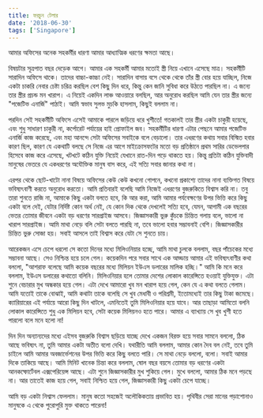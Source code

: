 ```yaml
---
title: ফরচুন টেলার
date: '2018-06-30'
tags: ['Singapore']
---
```


আমার অফিসের অনেক সহকর্মীর ধারণা আমার আধ্যাত্মিক ধরণের ক্ষমতা আছে।

 

বিষয়টার সূত্রপাত বছর দেড়েক আগে। আমার এক সহকর্মী আমার মতোই স্ত্রী নিয়ে এখানে এসেছে মাত্র। সহকর্মীটি সারাদিন অফিসে থাকে। তাদের বাচ্চা-কাচ্চা নেই। সারাদিন বাসায় বসে থেকে থেকে তাঁর স্ত্রী বোর হয়ে যাচ্ছিল, নিজে একটা চাকরি নেবার চেষ্টা চরিত্র করছিল বেশ কিছু দিন ধরে, কিন্তু কেন জানি সুবিধা করে উঠতে পারছিল না। এ জন্যে তার স্ত্রীর প্রচন্ড মন খারাপ। এ নিয়েই একদিন লাঞ্চ আওয়ারে বলছিল, আর অনুরোধ করছিল আমি যেন তার স্ত্রীর জন্যে "পজেটিভ এনার্জি" পাঠাই। আমি স্বভাব সুলভ মুচকি হাসলাম, কিছুই বললাম না।

 

পরদিন সেই সহকর্মীটি অফিসে এসেই আমাকে পারলে জড়িয়ে ধরে খুশীতে! গতকালই তার স্ত্রীর একটা চাকুরী হয়েছে, এবং শুধু সাধারণ চাকুরী না, কর্পোরেট পর্যায়ের হাই প্রোফাইল জব। সহকর্মীটির ধারণা এটার পেছনে আমার পজেটিভ এনার্জি কাজ করেছে, এবং মহা আনন্দে সেটা অফিসের সবাইকে বলে বেড়ালো। তার এধরণের কথায় সবার বিস্মিত হবার কারণ ছিল, কারণ যে একথাটি বলছে সে নিজে এর আগে মাইক্রোসফটের মতো বড় প্রতিষ্ঠানে প্রথম সারির ডেভেলপার হিসেবে কাজ করে এসেছে, খটখটে কঠিন যুক্তি নিয়েই যেখানে রাত-দিন পড়ে থাকতে হয়। কিন্তু প্রতিটা কঠিন যুক্তিবাদী মানুষের ভেতরে যে একধরণের অযৌক্তিক মানুষ বাস করে, এই সত্যি সবার জানার কথা না।

 

এরপর থেকে ছোট-খাটো নানা বিষয়ে অফিসের কেউ কেউ কখনো গোপনে, কখনো প্রকাশ্যে তাদের নানা ব্যক্তিগত বিষয়ে ভবিষ্যৎবাণী করতে অনুরোধ করতো। আমি প্রতিবারই বলেছি আমি নিজেই এধরণের বুজরুকিতে বিশ্বাস করি না। তবু তারা শুনতে রাজি না, আমাকে কিছু একটা বলতে হবে, কি আর করা, আমি আমার পর্যবেক্ষণের উপর ভিত্তি করে কিছু একটা বলে দেই, যেটার নির্দিষ্ট কোন অর্থ নেই, যে কোন দিক থেকে দেখলেই সত্যি হবে, যেমন, আগামী এক বছরের ভেতর তোমার জীবনে একটা বড় ধরণের সারপ্রাইজ আসবে। জিজ্ঞাসকারী ভুরু কুঁচকে চিন্তিত গলায় বলে, ভালো না খারাপ সারপ্রাইজ। আমি মাথা নেড়ে বলি সেটা বলতে পারছি না, তবে ভালো হবার সম্ভাবনাই বেশি। জিজ্ঞাসকারীর চিন্তিত ভুরু সোজা হয়। সবাই আসলে তাই বিশ্বাস করে যেটা সে শুনতে চায়।

 

আরেকজন এসে চেপে ধরলো সে কতো দিনের মধ্যে মিলিওনিয়ার হচ্ছে, আমি মাথা চুলকে বললাম, বছর পাঁচেকের মধ্যে সম্ভাবনা আছে। সেও নিশ্চিন্ত হয়ে চলে গেল। কয়েকদিন পরে সবার সাথে এক আড্ডায় আমার এই ভবিষ্যৎবাণীর কথা বললো, "আশরাফ বলেছে আমি কয়েক বছরের মধ্যে মিলিয়ন ইউএস ডলারের মালিক হচ্ছি।" আমি কি মনে করে বললাম, ইউএস ডলারের কথাতো বলিনি। মিলিওনিয়ার হলে তোমার দেশের লোকাল কারেন্সিতে হওয়াই যুক্তিযুক্ত। এটা শুনে বেচারার মুখ অন্ধকার হয়ে গেল। এটা দেখে আমারো খুব মন খারাপ হয়ে গেল, কেন যে এ কথা বলতে গেলাম। আমি যতোই তাকে বোঝাই, আমি কথাটা তাকে বলেছি সে খুব মেধাবী ও পরিশ্রমী, ইতোমধ্যেই তার কিছু টাকা জমেছে। ক্যারিয়ারের এই পর্যায়ে আরো কিছু দিন খাটলে, এমনিতেই তুমি মিলিওনিয়ার হয়ে যাবে। আর তাছাড়া আমিতো বলনি লোকাল কারেন্সিতে শুধু এক মিলিয়ন হবে, সেটা কয়েক মিলিয়নও হতে পারে। আমার এ ব্যাখ্যায় সে খুব খুশী হতে পারলো বলে মনে হলো না!

 

দিন দিন অন্যান্যদের মধ্যে এইসব বুজরুকি বিশ্বাস ছড়িয়ে যাচ্ছে দেখে একজন বিরক্ত হয়ে সবার সামনে বললো, ঠিক আছে ভবিষ্যৎ না, তুমি আমার একটা অতীত বলো দেখি। যথারীতি আমি বললাম, আমার কোন দৈব বল নেই, তবে তুমি চাইলে আমি আমার অবজার্ভেশনের উপর ভিত্তি করে কিছু বলতে পারি। সে মাথা নেড়ে বললো, বলো। সবাই আমার দিকে তাকিয়ে আছে। আমি মিনিট খানেক চিন্তা করে বললাম, ষোল বছর বয়সে তোমার বড় ধরণের একটা আনকম্ফোর্টেবল এক্সপেরিয়েন্স আছে। এটা শুনে জিজ্ঞাসকারীর মুখ শুকিয়ে গেল। মুখে বললো, আমার ঠিক মনে পড়ছে না। আর তাতেই কাজ হয়ে গেল, সবাই নিশ্চিত হয়ে গেল, জিজ্ঞাসকারী কিছু একটা চেপে যাচ্ছে।

 

আমি বড় একটা নিশ্বাস ফেললাম। মানুষ কতো সহজেই অলৌকিকতায় প্রভাবিত হয়। পৃথিবীর সেরা মানের পড়াশোনাও মানুষকে এ থেকে পুরোপুরি মুক্ত থাকতে পারেনা!
